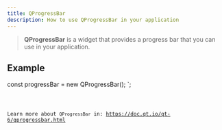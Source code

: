 ```yaml
---
title: QProgressBar
description: How to use QProgressBar in your application
---
```



> **QProgressBar** is a widget that provides a progress bar that you can use in your application.

## Example


const progressBar = new QProgressBar();
`;

<Code code={qProgressBarExample} title='example_progressBar.ts' lang='ts' />

Learn more about `QProgressBar` in: https://doc.qt.io/qt-6/qprogressbar.html